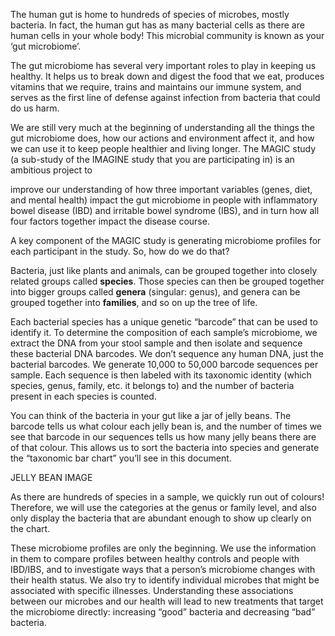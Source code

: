 \section{Introduction}

The human gut is home to hundreds of species of microbes, mostly bacteria. In
fact, the human gut has as many bacterial cells as there are human cells in your
whole body! This microbial community is known as your 'gut microbiome'.

The gut microbiome has several very important roles to play in keeping us
healthy. It helps us to break down and digest the food that we eat, produces
vitamins that we require, trains and maintains our immune system, and serves as
the first line of defense against infection from bacteria that could do us harm.

We are still very much at the beginning of understanding all the things the gut
microbiome does, how our actions and environment affect it, and how we can use
it to keep people healthier and living longer. The MAGIC study (a sub-study of
the IMAGINE study that you are participating in) is an ambitious project to
\begin{wrapfigure}{r}{0.18\textwidth}
\begin{center}
\includegraphics[width=0.18\textwidth]{img/Biological_classification_L_Pengo_vflip.png}
\end{center}
\end{wrapfigure}
improve our understanding of how three important variables (genes, diet, and
mental health) impact the gut microbiome in people with inflammatory bowel
disease (IBD) and irritable bowel syndrome (IBS), and in turn how all four
factors together impact the disease course.


\subsection{Studying the microbiome}

A key component of the MAGIC study is generating microbiome profiles for each
participant in the study. So, how do we do that?

Bacteria, just like plants and animals, can be grouped together into closely
related groups called **species**. Those species can then be grouped together
into bigger groups called **genera** (singular: genus), and genera can be
grouped together into **families**, and so on up the tree of life. 

Each bacterial species has a unique genetic "barcode" that can be used to
identify it. To determine the composition of each sample's microbiome, we
extract the DNA from your stool sample and then isolate and sequence these
bacterial DNA barcodes. We don't sequence any human DNA, just the bacterial
barcodes. We generate 10,000 to 50,000 barcode sequences per sample. Each
sequence is then labeled with its taxonomic identity (which species, genus,
family, etc. it belongs to) and the number of bacteria present in each species
is counted.

You can think of the bacteria in your gut like a jar of jelly beans. The barcode
tells us what colour each jelly bean is, and the number of times we see that
barcode in our sequences tells us how many jelly beans there are of that colour.
This allows us to sort the bacteria into species and generate the "taxonomic bar
chart" you'll see in this document.

JELLY BEAN IMAGE

As there are hundreds of species in a sample, we quickly run out of colours!
Therefore, we will use the categories at the genus or family level, and also
only display the bacteria that are abundant enough to show up clearly on the
chart.

These microbiome profiles are only the beginning. We use the information in them
to compare profiles between healthy controls and people with IBD/IBS, and to
investigate ways that a person's microbiome changes with their health status. We
also try to identify individual microbes that might be associated with specific
illnesses. Understanding these associations between our microbes and our health
will lead to new treatments that target the microbiome directly: increasing
"good" bacteria and decreasing "bad" bacteria.
